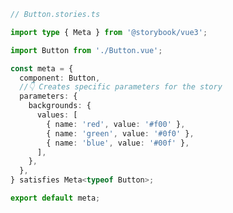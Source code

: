 ```ts
// Button.stories.ts

import type { Meta } from '@storybook/vue3';

import Button from './Button.vue';

const meta = {
  component: Button,
  //👇 Creates specific parameters for the story
  parameters: {
    backgrounds: {
      values: [
        { name: 'red', value: '#f00' },
        { name: 'green', value: '#0f0' },
        { name: 'blue', value: '#00f' },
      ],
    },
  },
} satisfies Meta<typeof Button>;

export default meta;
```
